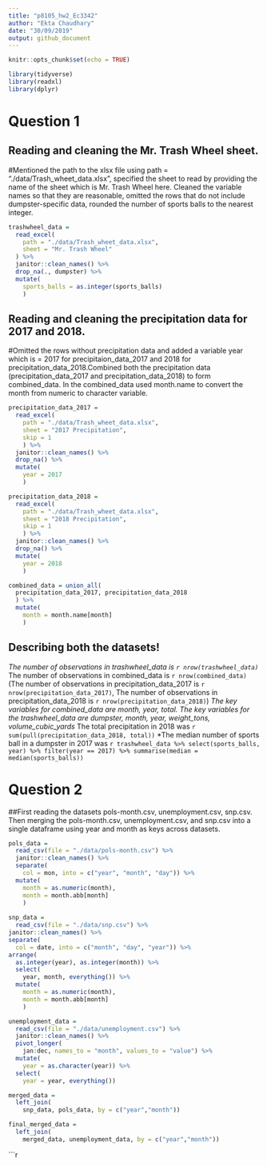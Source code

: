 ```yaml
---
title: "p8105_hw2_Ec3342"
author: "Ekta Chaudhary"
date: "30/09/2019"
output: github_document
---
```


```r
knitr::opts_chunk$set(echo = TRUE)

library(tidyverse)
library(readxl)
library(dplyr)

```

# Question 1

## Reading and cleaning the Mr. Trash Wheel sheet. 
#Mentioned the path to the xlsx file using path = "./data/Trash_wheet_data.xlsx", specified the sheet to read by providing the name of the sheet which is Mr. Trash Wheel here. Cleaned the variable names so that they are reasonable, omitted the rows that do not include dumpster-specific data, rounded the number of sports balls to the nearest integer.

```r
trashwheel_data = 
  read_excel(
    path = "./data/Trash_wheet_data.xlsx", 
    sheet = "Mr. Trash Wheel"
  ) %>%
  janitor::clean_names() %>%
  drop_na(., dumpster) %>%
  mutate(
    sports_balls = as.integer(sports_balls)
    )
```

## Reading and cleaning the precipitation data for 2017 and 2018. 
#Omitted the rows without precipitation data and added a variable year which is = 2017 for precipitaion_data_2017 and 2018 for precipitation_data_2018.Combined both the precipitation data (precipitation_data_2017 and precipitation_data_2018) to form combined_data. In the combined_data used month.name to convert the month from numeric to character variable.

```r
precipitation_data_2017 =
  read_excel(
    path = "./data/Trash_wheet_data.xlsx",
    sheet = "2017 Precipitation", 
    skip = 1
    ) %>%
  janitor::clean_names() %>%
  drop_na() %>%
  mutate(
    year = 2017
    )

precipitation_data_2018 =
  read_excel(
    path = "./data/Trash_wheet_data.xlsx",
    sheet = "2018 Precipitation",
    skip = 1
    ) %>%
  janitor::clean_names() %>%
  drop_na() %>%
  mutate(
    year = 2018
    )

combined_data = union_all(
  precipitation_data_2017, precipitation_data_2018
  ) %>%
  mutate(
    month = month.name[month] 
    )
```
## Describing both the datasets!
*The number of observations in trashwheel_data is `r nrow(trashwheel_data)`
*The number of observations in combined_data is `r nrow(combined_data)`
(The number of observations in precipitation_data_2017 is `r nrow(precipitation_data_2017)`,
The number of observations in precipitation_data_2018 is `r nrow(precipitation_data_2018)`) 
*The key variables for combined_data are month, year, total. The key variables for the trashwheel_data are dumpster, month, year, weight_tons, volume_cubic_yards
*The total precipitation in 2018 was `r sum(pull(precipitation_data_2018, total))`
*The median number of sports ball in a dumpster in 2017 was `r trashwheel_data %>% select(sports_balls, year) %>% filter(year == 2017) %>% summarise(median = median(sports_balls))`

# Question 2

##First reading the datasets pols-month.csv, unemployment.csv, snp.csv. Then merging the pols-month.csv, unemployment.csv, and snp.csv into a single dataframe using year and month as keys across datasets.

```r
pols_data = 
  read_csv(file = "./data/pols-month.csv") %>%
  janitor::clean_names() %>%
  separate(
    col = mon, into = c("year", "month", "day")) %>% 
  mutate(
    month = as.numeric(month),
    month = month.abb[month]
    )
    
snp_data =
  read_csv(file = "./data/snp.csv") %>% 
janitor::clean_names() %>% 
separate(
  col = date, into = c("month", "day", "year")) %>% 
arrange(
  as.integer(year), as.integer(month)) %>%
  select(
    year, month, everything()) %>%
  mutate(
    month = as.numeric(month),
    month = month.abb[month]
    )

unemployment_data =
  read_csv(file = "./data/unemployment.csv") %>%
  janitor::clean_names() %>%
  pivot_longer(
    jan:dec, names_to = "month", values_to = "value") %>%
  mutate(
    year = as.character(year)) %>%
  select(
    year = year, everything())

merged_data =
  left_join(
    snp_data, pols_data, by = c("year","month"))

final_merged_data =
  left_join(
    merged_data, unemployment_data, by = c("year","month"))

```


```r
